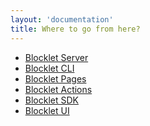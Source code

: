 ```yaml
---
layout: 'documentation'
title: Where to go from here?
---
```


- [Blocklet Server](https://developer.blocklet.io/docs/zh/quick-start/blocklet-server)
- [Blocklet CLI](https://developer.blocklet.io/docs/zh/reference/blocklet-cli)
- [Blocklet Pages](https://pages.blocklet.io/)
- [Blocklet Actions](https://developer.blocklet.io/docs/zh/reference/blocklet-actions)
- [Blocklet SDK](https://developer.blocklet.io/docs/zh/reference/blocklet-sdk)
- [Blocklet UI](https://developer.blocklet.io/docs/zh/reference/blocklet-ui)
